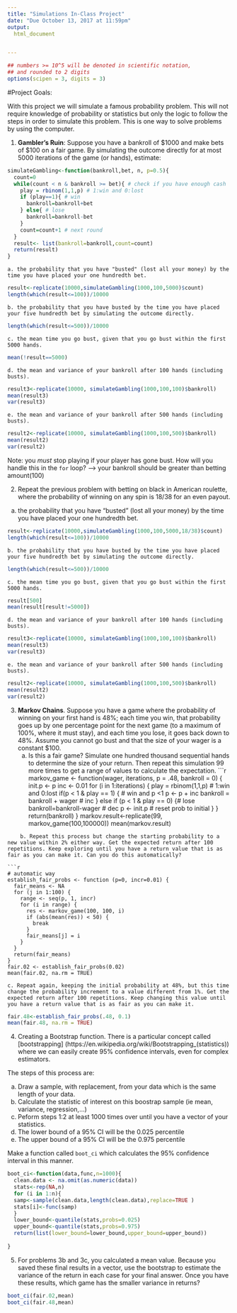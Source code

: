 ```yaml
---
title: "Simulations In-Class Project"
date: "Due October 13, 2017 at 11:59pm"
output:
  html_document


---
```


<style type="text/css">
.table {

    width: 80%;
    margin-left:10%; 
    margin-right:10%;
}
</style>
```r
## numbers >= 10^5 will be denoted in scientific notation,
## and rounded to 2 digits
options(scipen = 3, digits = 3)
```




#Project Goals:


With this project we will simulate a famous probability problem. This will not require knowledge of probability or statistics but only the logic to follow the steps in order to simulate this problem. This is one way to solve problems by using the computer. 

 1. **Gambler's Ruin**: Suppose you have a bankroll of $1000 and make bets of $100 on a fair game. By simulating the outcome directly for at most 5000 iterations of the game (or hands), estimate:
 
```r
simulateGambling<-function(bankroll,bet, n, p=0.5){
  count=0
  while(count < n & bankroll >= bet){ # check if you have enough cash  
    play = rbinom(1,1,p) # 1:win and 0:lost
    if (play==1){ # win
      bankroll=bankroll+bet
    } else{ # lose
      bankroll=bankroll-bet
    }
    count=count+1 # next round
  }
  result<- list(bankroll=bankroll,count=count)
  return(result)
}
```
    a. the probability that you have "busted" (lost all your money) by the time you have placed your one hundredth bet. 

```r
result<-replicate(10000,simulateGambling(1000,100,5000)$count)
length(which(result<=100))/10000
```
    b. the probability that you have busted by the time you have placed your five hundredth bet by simulating the outcome directly. 
    
```r
length(which(result<=500))/10000
```
    c. the mean time you go bust, given that you go bust within the first 5000 hands.

```r
mean(!result==5000)
```

    d. the mean and variance of your bankroll after 100 hands (including busts).
    
```r
result3<-replicate(10000, simulateGambling(1000,100,100)$bankroll)
mean(result3)
var(result3)
```
    e. the mean and variance of your bankroll after 500 hands (including busts).
    
```r
result2<-replicate(10000, simulateGambling(1000,100,500)$bankroll)
mean(result2)
var(result2)
```
 
Note: you *must* stop playing if your player has gone bust. How will you handle this in the `for` loop?
--> your bankroll should be greater than betting amount(100)

2. Repeat the previous problem with betting on black in American roulette, where the probability of winning on any spin is 18/38 for an even payout.

 a. the probability that you have "busted" (lost all your money) by the time you have placed your one hundredth bet. 

```r
result<-replicate(10000,simulateGambling(1000,100,5000,18/38)$count)
length(which(result<=100))/10000
```
    b. the probability that you have busted by the time you have placed your five hundredth bet by simulating the outcome directly. 
    
```r
length(which(result<=500))/10000
```
    c. the mean time you go bust, given that you go bust within the first 5000 hands.

```r
result[500]
mean(result[result!=5000])
```

    d. the mean and variance of your bankroll after 100 hands (including busts).
    
```r
result3<-replicate(10000, simulateGambling(1000,100,100)$bankroll)
mean(result3)
var(result3)
```
    e. the mean and variance of your bankroll after 500 hands (including busts).
    
```r
result2<-replicate(10000, simulateGambling(1000,100,500)$bankroll)
mean(result2)
var(result2)
```

3. **Markov Chains**. Suppose you have a game where the probability of winning on your first hand is 48%; each time you win, that probability goes up by one percentage point for the next game (to a maximum of 100%, where it must stay), and each time you lose, it goes back down to 48%. Assume you cannot go bust and that the size of your wager is a constant $100.
    a. Is this a fair game? Simulate one hundred thousand sequential hands to determine the size of your return. Then repeat this simulation 99 more times to get a range of values to calculate the expectation.
```r
markov_game <- function(wager, iterations, p = .48, bankroll = 0) {
  init.p <- p
  inc <- 0.01
  for (i in 1:iterations) {
    play = rbinom(1,1,p) # 1:win and 0:lost
    if(p < 1 & play == 1) { # win and p <1
      p <- p + inc
      bankroll = bankroll + wager # inc
    } else if (p < 1 & play == 0) {# lose
      bankroll=bankroll-wager # dec
      p <- init.p # reset prob to initial
    }
  }
  return(bankroll)
}
markov.result<-replicate(99, markov_game(100,100000))
mean(markov.result)

```
    b. Repeat this process but change the starting probability to a new value within 2% either way. Get the expected return after 100 repetitions. Keep exploring until you have a return value that is as fair as you can make it. Can you do this automatically?
    
```r

# automatic way
establish_fair_probs <- function (p=0, incr=0.01) {
  fair_means <- NA
  for (j in 1:100) {
    range <- seq(p, 1, incr)
    for (i in range) {
      res <- markov_game(100, 100, i)
      if (abs(mean(res)) < 50) {
        break
      }
      fair_means[j] = i
    }
  }
  return(fair_means)
}
fair.02 <- establish_fair_probs(0.02)
mean(fair.02, na.rm = TRUE)
```

    c. Repeat again, keeping the initial probability at 48%, but this time change the probability increment to a value different from 1%. Get the expected return after 100 repetitions. Keep changing this value until you have a return value that is as fair as you can make it. 
    
```r
fair.48<-establish_fair_probs(.48, 0.1)
mean(fair.48, na.rm = TRUE)
```



4. Creating a Bootstrap function. There is a particular concept called [bootstrapping]
(https://en.wikipedia.org/wiki/Bootstrapping_(statistics)) where we can easily create 95% confidence intervals, even for complex estimators.

The steps of this process are:

  a. Draw a sample, with replacement, from your data which is the same length of your data.
  b. Calculate the statistic of interest on this boostrap sample (ie mean, variance, regression,...)
  c. Peform steps 1:2 at least 1000 times over until you have a vector of your statistics. 
  d. The lower bound of a 95% CI will be the 0.025 percentile
  e. The upper bound of a 95% CI will be the 0.975 percentile

Make a function called `boot_ci` which calculates the 95% confidence interval in this manner. 

```r
boot_ci<-function(data,func,n=1000){
  clean.data <- na.omit(as.numeric(data))
  stats<-rep(NA,n)
  for (i in 1:n){
  samp<-sample(clean.data,length(clean.data),replace=TRUE )
  stats[i]<-func(samp)
  }
  lower_bound<-quantile(stats,probs=0.025)
  upper_bound<-quantile(stats,probs=0.975)
  return(list(lower_bound=lower_bound,upper_bound=upper_bound))
  
}
```


5. For problems 3b and 3c, you calculated a mean value. Because you saved these final results in a vector, use the bootstrap to estimate the variance of the return in each case for your final answer. Once you have these results, which game has the smaller variance in returns?

```r
boot_ci(fair.02,mean)
boot_ci(fair.48,mean)
```

